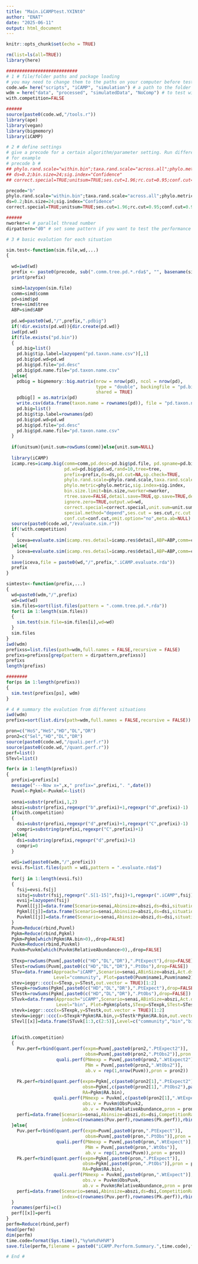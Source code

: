 ```yaml
---
title: "Main.iCAMPtest.YXINt0"
author: "ENAT"
date: "2025-06-11"
output: html_document
---
```


```r
knitr::opts_chunk$set(echo = TRUE)
```

``` r

rm(list=ls(all=TRUE))
library(here)

###########################
# 1 # file/folder paths and package loading
# you may need to change them to the paths on your computer before testing the code.
code.wd= here("scripts", "iCAMP", "simulation") # a path to the folder you saved the code.
wdm = here("data", "processed", "simulatedData", "NoComp") # to test with the data without competition
with.competition=FALSE

######
source(paste0(code.wd,"/tools.r"))
library(ape)
library(vegan)
library(bigmemory)
library(iCAMP)


```

``` r
# 2 # define settings
# give a precode for a certain algorithm/parameter setting. Run different settings and compare the performance summary to optimize the iCAMP settings.
# for example
# precode b #
## phylo.rand.scale="within.bin";taxa.rand.scale="across.all";phylo.metric="bMPD"
## ds=0.2;bin.size=24;sig.index="Confidence"
## correct.special=TRUE;unitsum=TRUE;ses.cut=1.96;rc.cut=0.95;conf.cut=0.975

precode="b" 
phylo.rand.scale="within.bin";taxa.rand.scale="across.all";phylo.metric="bMPD"
ds=0.2;bin.size=24;sig.index="Confidence"
correct.special=TRUE;unitsum=TRUE;ses.cut=1.96;rc.cut=0.95;conf.cut=0.975

######
nworker=4 # parallel thread number
dirpattern="d0" # set some pattern if you want to test the performance with a certain type of simulated situations

```

``` r

# 3 # basic evalution for each situation

sim.test<-function(sim.file,wd,...)
{
  
  wd=iwd(wd)
  prefix <- paste0(precode, sub(".comm.tree.pd.*.rda$", "", basename(sim.file)))
  print(prefix)

  simd=lazyopen(sim.file)
  comm=simd$comm
  pd=simd$pd
  tree=simd$tree
  ABP=simd$ABP
  
  pd.wd=paste0(wd,"/",prefix,".pdbig")
  if(!dir.exists(pd.wd)){dir.create(pd.wd)}
  iwd(pd.wd)
  if(file.exists("pd.bin"))
  {
    pd.big=list()
    pd.big$tip.label=lazyopen("pd.taxon.name.csv")[,1]
    pd.big$pd.wd=pd.wd
    pd.big$pd.file="pd.desc"
    pd.big$pd.name.file="pd.taxon.name.csv"
  }else{
    pdbig = bigmemory::big.matrix(nrow = nrow(pd), ncol = nrow(pd), 
                                  type = "double", backingfile = "pd.bin", descriptorfile = "pd.desc", 
                                  shared = TRUE)
    pdbig[] = as.matrix(pd)
    write.csv(data.frame(taxon.name = rownames(pd)), file = "pd.taxon.name.csv")
    pd.big=list()
    pd.big$tip.label=rownames(pd)
    pd.big$pd.wd=pd.wd
    pd.big$pd.file="pd.desc"
    pd.big$pd.name.file="pd.taxon.name.csv"
  }
  
  if(unitsum){unit.sum=rowSums(comm)}else{unit.sum=NULL}
  
  library(iCAMP)
  icamp.res=icamp.big(comm=comm,pd.desc=pd.big$pd.file, pd.spname=pd.big$tip.label, 
                      pd.wd=pd.big$pd.wd,rand=10,tree=tree,
                      prefix=prefix,ds=ds,pd.cut=NA,sp.check=TRUE,
                      phylo.rand.scale=phylo.rand.scale,taxa.rand.scale=taxa.rand.scale,
                      phylo.metric=phylo.metric,sig.index=sig.index,
                      bin.size.limit=bin.size,nworker=nworker,
                      rtree.save=FALSE,detail.save=TRUE,qp.save=TRUE,detail.null=FALSE,
                      ignore.zero=TRUE,output.wd=wd,
                      correct.special=correct.special,unit.sum=unit.sum,
                      special.method="depend",ses.cut = ses.cut,rc.cut = rc.cut,
                      conf.cut=conf.cut,omit.option="no",meta.ab=NULL)
  source(paste0(code.wd,"/evaluate.sim.r"))
  if(!with.competition)
  {
    iceva=evaluate.sim(icamp.res.detail=icamp.res$detail,ABP=ABP,comm=comm)
  }else{
    iceva=evaluate.sim(icamp.res.detail=icamp.res$detail,ABP=ABP,comm=comm, sel=TRUE)
  }
  save(iceva,file = paste0(wd,"/",prefix,".iCAMP.evaluate.rda"))
  prefix
}

```

``` r

simtestx<-function(prefix,...)
{
  wd=paste0(wdm,"/",prefix)
  wd=iwd(wd)
  sim.files=sort(list.files(pattern = ".comm.tree.pd.*.rda"))
  for(i in 1:length(sim.files))
  {
    sim.test(sim.file=sim.files[i],wd=wd)
  }
  sim.files
}
iwd(wdm)
prefixss=list.files(path=wdm,full.names = FALSE,recursive = FALSE)
prefixs=prefixss[grep(pattern = dirpattern,prefixss)]
prefixs
length(prefixs)

########
for(ps in 1:length(prefixs))
{
  sim.test(prefixs[ps], wdm)
}

```

```r

# 4 # summary the evalution from different situations
iwd(wdm)
prefixs=sort(list.dirs(path=wdm,full.names = FALSE,recursive = FALSE))

pron=c("HoS","HeS","HD","DL","DR")
pron2=c("Sel","HD","DL","DR")
source(paste0(code.wd,"/quali.perf.r"))
source(paste0(code.wd,"/quant.perf.r"))
perf=list()
STevl=list()

for(x in 1:length(prefixs))
{
  prefixi=prefixs[x]  
  message("---Now x=",x," prefix=",prefixi,". ",date())
  Puvml<-Pgkml<-Puvkml<-list()
  
  senai=substr(prefixi,1,2)
  abszi=substr(prefixi,regexpr("b",prefixi)+1,regexpr("d",prefixi)-1)
  if(with.competition)
  {
    dsi=substr(prefixi,regexpr("d",prefixi)+1,regexpr("C",prefixi)-1)
    compri=substring(prefixi,regexpr("C",prefixi)+1)
  }else{
    dsi=substring(prefixi,regexpr("d",prefixi)+1)
    compri=0
  }
  
  wdi=iwd(paste0(wdm,"/",prefixi))
  evsi.fs=list.files(path = wdi,pattern = ".evaluate.rda$")
  
  for(j in 1:length(evsi.fs))
  {
    fsij=evsi.fs[j]
    situj=substr(fsij,regexpr(".S[1-15]",fsij)+1,regexpr(".iCAMP",fsij)-1)
    evsij=lazyopen(fsij)
    Puvml[[j]]=data.frame(Scenario=senai,Abinsize=abszi,ds=dsi,situation=situj,evsij$Puv,stringsAsFactors = FALSE)
    Pgkml[[j]]=data.frame(Scenario=senai,Abinsize=abszi,ds=dsi,situation=situj,evsij$Pgk,stringsAsFactors = FALSE)
    Puvkml[[j]]=data.frame(Scenario=senai,Abinsize=abszi,ds=dsi,situation=situj,evsij$Puvk,stringsAsFactors = FALSE)
  }
  Puvm=Reduce(rbind,Puvml)
  Pgkm=Reduce(rbind,Pgkml)
  Pgkm=Pgkm[which(Pgkm$RA.bin>0),,drop=FALSE]
  Puvkm=Reduce(rbind,Puvkml)
  Puvkm=Puvkm[which(Puvkm$RelativeAbundance>0),,drop=FALSE]
  
  STexp=rowSums(Puvm[,paste0(c("HD","DL","DR"),".PtExpect"),drop=FALSE])
  STest=rowSums(Puvm[,paste0(c("HD","DL","DR"),".PtObs"),drop=FALSE])
  STuv=data.frame(Approach="iCAMP",Scenario=senai,ABinSize=abszi,Act.ds=dsi,CompetitionRatio=compri,Situation=Puvm$situation,
                  Level="community", Plot=paste0(Puvm$name1,Puvm$name2),STexp=STexp,STest=STest,stringsAsFactors = FALSE)
  stev=ieggr::ccc(x=STexp,y=STest,out.vector = TRUE)[1:2]
  STexpk=rowSums(Pgkm[,paste0(c("HD","DL","DR"),".PtExpect"),drop=FALSE])
  STestk=rowSums(Pgkm[,paste0(c("HD","DL","DR"),".PtObs"),drop=FALSE])
  STuvk=data.frame(Approach="iCAMP",Scenario=senai,ABinSize=abszi,Act.ds=dsi,CompetitionRatio=compri,Situation=Pgkm$situation,
                   Level="bin", Plot=Pgkm$plots,STexp=STexpk,STest=STestk,stringsAsFactors = FALSE)
  stevk=ieggr::ccc(x=STexpk,y=STestk,out.vector = TRUE)[1:2]
  stevkw=ieggr::ccc(x=STexpk*Pgkm$RA.bin,y=STestk*Pgkm$RA.bin,out.vector = TRUE)[1:2]
  STevl[[x]]=data.frame(STuvk[1:3,c(2:5)],Level=c("community","bin","bin.wt"),rbind(stev,stevk,stevkw),stringsAsFactors = FALSE)
  
  
  if(with.competition)
  {
    Puv.perf=rbind(quant.perf(expm=Puvm[,paste0(pron2,".PtExpect2")],
                              obsm=Puvm[,paste0(pron2,".PtObs2")],pron = pron2),
                   quali.perf(PNmexp = Puvm[,paste0(pron2,".WtExpect2")],
                              PNm = Puvm[,paste0(pron2,".WtObs2")],
                              ab.v = rep(1,nrow(Puvm)),pron = pron2))
    
    Pk.perf=rbind(quant.perf(expm=Pgkm[,c(paste0(pron2[1],".PtExpect2"),paste0(pron2[2:length(pron2)],".PtExpect"))],
                             obsm=Pgkm[,c(paste0(pron2[1],".PtObs2"),paste0(pron2[2:length(pron2)],".PtObs"))],pron = pron2,
                             RA=Pgkm$RA.bin),
                  quali.perf(PNmexp = Puvkm[,c(paste0(pron2[1],".WtExpect2"),paste0(pron2[2:length(pron2)],".WtExpect"))],
                             obs.v = Puvkm$ObsPuvk2,
                             ab.v = Puvkm$RelativeAbundance,pron = pron2))
    perfi=data.frame(Scenario=senai,Abinsize=abszi,ds=dsi,CompetitionRatio=compri,level=c(rep("comm",nrow(Puv.perf)),rep("bin",nrow(Pk.perf))),
                     index=c(rownames(Puv.perf),rownames(Pk.perf)),rbind(Puv.perf,Pk.perf),stringsAsFactors = FALSE)
  }else{
    Puv.perf=rbind(quant.perf(expm=Puvm[,paste0(pron,".PtExpect")],
                              obsm=Puvm[,paste0(pron,".PtObs")],pron = pron),
                   quali.perf(PNmexp = Puvm[,paste0(pron,".WtExpect")],
                              PNm = Puvm[,paste0(pron,".WtObs")],
                              ab.v = rep(1,nrow(Puvm)),pron = pron))
    Pk.perf=rbind(quant.perf(expm=Pgkm[,paste0(pron,".PtExpect")],
                             obsm=Pgkm[,paste0(pron,".PtObs")],pron = pron,
                             RA=Pgkm$RA.bin),
                  quali.perf(PNmexp = Puvkm[,paste0(pron,".WtExpect")],
                             obs.v = Puvkm$ObsPuvk,
                             ab.v = Puvkm$RelativeAbundance,pron = pron))
    perfi=data.frame(Scenario=senai,Abinsize=abszi,ds=dsi,CompetitionRatio=compri,level=c(rep("comm",nrow(Puv.perf)),rep("bin",nrow(Pk.perf))),
                     index=c(rownames(Puv.perf),rownames(Pk.perf)),rbind(Puv.perf,Pk.perf),stringsAsFactors = FALSE)
  }
  rownames(perfi)=c()
  perf[[x]]=perfi
}
perfm=Reduce(rbind,perf)
head(perfm)
dim(perfm)
time.code=format(Sys.time(),"%y%m%d%H%M")
save.file(perfm,filename = paste0("iCAMP.Perform.Summary.",time.code),folder = wdm)

# End #

```
